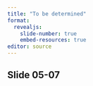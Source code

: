 ```yaml
---
title: "To be determined"
format: 
  revealjs:
    slide-number: true
    embed-resources: true
editor: source
---
```


## Slide 05-07

::: notes

:::

